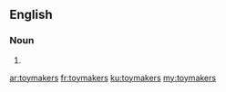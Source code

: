 ==English==

===Noun===
{{head|en}}

# {{plural of|toymaker}}

[[ar:toymakers]]
[[fr:toymakers]]
[[ku:toymakers]]
[[my:toymakers]]